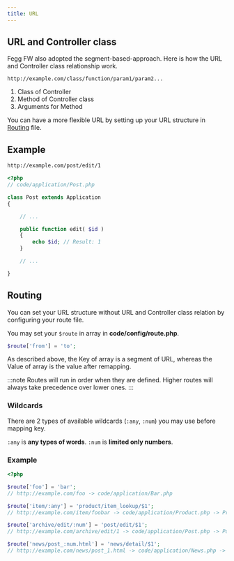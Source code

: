 ```yaml
---
title: URL
---
```


## URL and Controller class

Fegg FW also adopted the segment-based-approach. Here is how the URL and Controller class relationship work.

```
http://example.com/class/function/param1/param2...
```

1. Class of Controller
2. Method of Controller class
3. Arguments for Method

You can have a more flexible URL by setting up your URL structure in [Routing](#routing) file.

## Example

```bash title="URL"
http://example.com/post/edit/1
```

```php title="Running method"
<?php
// code/application/Post.php

class Post extends Application
{

    // ...

    public function edit( $id )
    {
        echo $id; // Result: 1
    }

    // ...

}
```

## Routing

You can set your URL structure without URL and Controller class relation by configuring your route file.

You may set your `$route` in array in **code/config/route.php**.

```php
$route['from'] = 'to';
```

As described above, the Key of array is a segment of URL, whereas the Value of array is the value after remapping.

:::note
Routes will run in order when they are defined. Higher routes will always take precedence over lower ones.
:::

### Wildcards

There are 2 types of available wildcards (`:any`, `:num`) you may use before mapping key.

`:any` is **any types of words**. `:num` is **limited only numbers**.


### Example

```php title="code/config/route.php"
<?php

$route['foo'] = 'bar';
// http://example.com/foo -> code/application/Bar.php

$route['item/:any'] = 'product/item_lookup/$1';
// http://example.com/item/foobar -> code/application/Product.php -> Product::item_lookup( 'foobar' )

$route['archive/edit/:num'] = 'post/edit/$1';
// http://example.com/archive/edit/1 -> code/application/Post.php -> Post::edit( 1 )

$route['news/post_:num.html'] = 'news/detail/$1';
// http://example.com/news/post_1.html -> code/application/News.php -> News::detail( 1 )
```